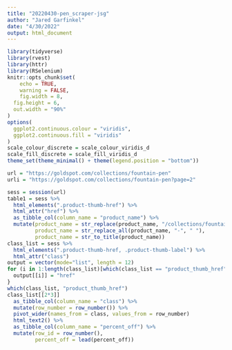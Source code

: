 ```yaml
---
title: "20220430-pen_scraper-jsg"
author: "Jared Garfinkel"
date: "4/30/2022"
output: html_document
---
```


```r
library(tidyverse)
library(rvest)
library(httr)
library(RSelenium)
knitr::opts_chunk$set(
	echo = TRUE,
	warning = FALSE,
	fig.width = 8, 
  fig.height = 6,
  out.width = "90%"
)
options(
  ggplot2.continuous.colour = "viridis",
  ggplot2.continuous.fill = "viridis"
)
scale_colour_discrete = scale_colour_viridis_d
scale_fill_discrete = scale_fill_viridis_d
theme_set(theme_minimal() + theme(legend.position = "bottom"))
```

```r
url = "https://goldspot.com/collections/fountain-pen"
urli = "https://goldspot.com/collections/fountain-pen?page=2"
```

```r
sess = session(url)
table1 = sess %>% 
  html_elements(".product-thumb-href") %>% 
  html_attr("href") %>% 
  as_tibble_col(column_name = "product_name") %>% 
  mutate(product_name = str_replace(product_name, "/collections/fountain-pen/products/", ""),
         product_name = str_replace_all(product_name, "-", " "),
         product_name = str_to_title(product_name))
class_list = sess %>% 
  html_elements(".product-thumb-href, .product-thumb-label") %>% 
  html_attr("class")
output = vector(mode="list", length = 12)
for (i in 1:length(class_list)[which(class_list == "product_thumb_href")]) {
  output[[i]] = "href"
}
which(class_list, "product_thumb_href")
class_list[[2*3]]
  as_tibble_col(column_name = "class") %>% 
  mutate(row_number = row_number()) %>% 
  pivot_wider(names_from = class, values_from = row_number)
  html_text2() %>% 
  as_tibble_col(column_name = "percent_off") %>% 
  mutate(row_id = row_number(),
         percent_off = lead(percent_off))
```

